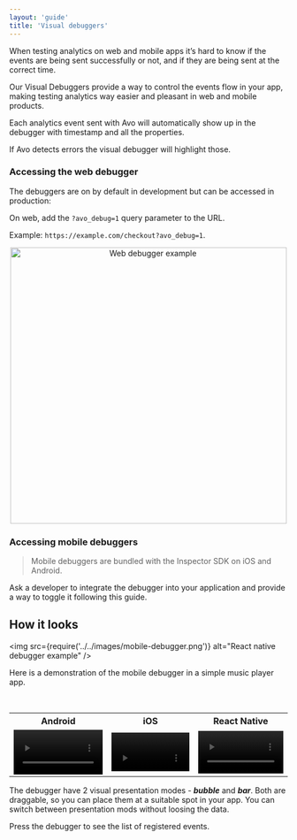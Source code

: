 ```yaml
---
layout: 'guide'
title: 'Visual debuggers'
---
```



When testing analytics on web and mobile apps it’s hard to know if the events are being sent successfully or not, and if they are being sent at the correct time.

Our Visual Debuggers provide a way to control the events flow in your app, making testing analytics way easier and pleasant in web and mobile products.

Each analytics event sent with Avo will automatically show up in the debugger with timestamp and all the properties.

If Avo detects errors the visual debugger will highlight those.

### Accessing the web debugger

The debuggers are on by default in development but can be accessed in production:

On web, add the `?avo_debug=1` query parameter to the URL.

Example: `https://example.com/checkout?avo_debug=1`.

<center>
  <img
    height="500"
    src={require('../../images/web-debugger-example.png')}
    alt="Web debugger example"
  />
</center>

### Accessing mobile debuggers

> Mobile debuggers are bundled with the Inspector SDK on iOS and Android.

Ask a developer to integrate the debugger into your application and provide a way to toggle it following <Link passHref href="/implementation/setup-mobile-debugger"><a>this guide</a></Link>.

## <a name="look"></a> How it looks

<img
  src={require('../../images/mobile-debugger.png')}
  alt="React native debugger example"
/>

Here is a demonstration of the mobile debugger in a simple music player app.

<br />

<table>


<tr>
 <th scope="col">Android</th>
 <th scope="col">iOS</th>
 <th scope="col">React Native</th>
</tr>
<tr>
 <td style={{"padding":10}}>
  <video
    controls
    loop
    muted
    width="100%"
    autoPlay
    src={require('../../images/android-debugger-example.mp4')}
    alt="Android debugger example"
  />
 </td>
 <td style={{"padding":10}}>
  <video
    controls
    loop
    muted
    width="100%"
    autoPlay
    src={require('../../images/ios-debugger-example.mp4')}
    alt="iOS debugger example"
  />
 </td>
 <td style={{"padding":10}}>
  <video
    controls
    loop
    muted
    width="100%"
    autoPlay
    src={require('../../images/rn-debugger-example.mp4')}
    alt="React native debugger example"
  />
 </td>
</tr>
</table>


The debugger have 2 visual presentation modes - **_bubble_** and **_bar_**. Both are draggable, so you can place them at a suitable spot in your app.
You can switch between presentation mods without loosing the data.

Press the debugger to see the list of registered events.
